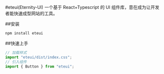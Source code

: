 
<Meta title="Welcome" />

#eteui(Eternity-UI)
一个基于 React+Typescript 的 UI 组件库，意在成为让开发者能快速成型网站的工具。

##安装

```js
npm install eteui
```

##快速上手

```js
// 加载样式
import "eteui/dist/index.css";
// 引入组件
import { Button } from "eteui";
```
